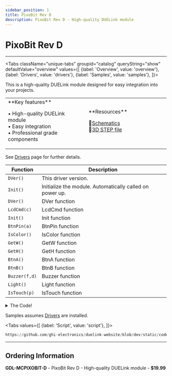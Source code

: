 ```yaml
---
sidebar_position: 1
title: PixoBit Rev D
description: PixoBit Rev D - High-quality DUELink module
---
```



# PixoBit Rev D

<ProductImageSelector 
  partNumber="mcpixobit-d"
  productName="PixoBit Rev D"
/>

---

<Tabs className="unique-tabs" groupid="catalog" queryString="show" defaultValue="overview"
  values={[
    {label: 'Overview', value: 'overview'},
    {label: 'Drivers', value: 'drivers'},
    {label: 'Samples', value: 'samples'},
  ]}>

<TabItem value="overview">

This is a high-quality DUELink module designed for easy integration into your projects.

<table><td width='50%'>
**Key features**

• High-quality DUELink module<br/>
• Easy integration<br/>
• Professional grade components<br/>

</td><td width='50%'>
**Resources**
 
📄[Schematics](/sch/mcpixobit-d.pdf)<br/>
🔩[3D STEP file](/3d/mcpixobit-d.step)<br/>

</td></table>

</TabItem>

<TabItem value="drivers">

See [Drivers](../../engine/drivers) page for further details.

| Function | Description |
| --- | --- |
| `DVer()` | This driver version. |
| `Init()` | Initialize the module. Automatically called on power up. |
| `DVer()` | DVer function |
| `LcdCmd(c)` | LcdCmd function |
| `Init()` | Init function |
| `BtnPin(a)` | BtnPin function |
| `IsColor()` | IsColor function |
| `GetW()` | GetW function |
| `GetH()` | GetH function |
| `BtnA()` | BtnA function |
| `BtnB()` | BtnB function |
| `Buzzer(f,d)` | Buzzer function |
| `Light()` | Light function |
| `IsTouch(p)` | IsTouch function |

<details>
  <summary>The Code!</summary>

```py reference title="PixoBit Rev D Driver"
https://github.com/ghi-electronics/duelink-website/blob/dev/static/code/drivers/microcomputer/pixobit.due
```

</details>

</TabItem>

<TabItem value="samples">

Samples assumes [Drivers](../../engine/drivers) are installed.

<Tabs
  values={[
    {label: 'Script', value: 'script'},
  ]}>

<TabItem value="script">

```py reference title="Script Sample"
https://github.com/ghi-electronics/duelink-website/blob/dev/static/code/samples/script/microcomputer/pixobit.txt
```
</TabItem>

</Tabs>

</TabItem>

</Tabs>

---

## Ordering Information

**GDL-MCPIXOBIT-D** - PixoBit Rev D - High-quality DUELink module - **$19.99**
